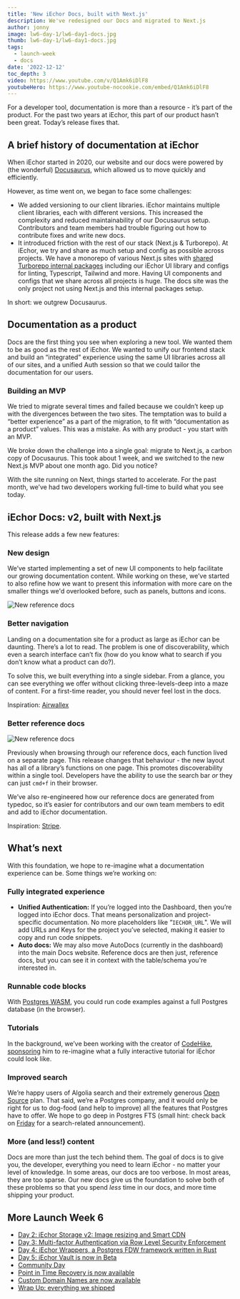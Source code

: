 ```yaml
---
title: 'New iEchor Docs, built with Next.js'
description: We've redesigned our Docs and migrated to Next.js
author: jonny
image: lw6-day-1/lw6-day1-docs.jpg
thumb: lw6-day-1/lw6-day1-docs.jpg
tags:
  - launch-week
  - docs
date: '2022-12-12'
toc_depth: 3
video: https://www.youtube.com/v/Q1Amk6iDlF8
youtubeHero: https://www.youtube-nocookie.com/embed/Q1Amk6iDlF8
---
```


For a developer tool, documentation is more than a resource - it’s part of the product. For the past two years at iEchor, this part of our product hasn’t been great. Today’s release fixes that.

## A brief history of documentation at iEchor

When iEchor started in 2020, our website and our docs were powered by (the wonderful) [Docusaurus](https://docusaurus.io/), which allowed us to move quickly and efficiently.

However, as time went on, we began to face some challenges:

- We added versioning to our client libraries. iEchor maintains multiple client libraries, each with different versions. This increased the complexity and reduced maintainability of our Docusaurus setup. Contributors and team members had trouble figuring out how to contribute fixes and write new docs.
- It introduced friction with the rest of our stack (Next.js & Turborepo). At iEchor, we try and share as much setup and config as possible across projects. We have a monorepo of various Next.js sites with [shared](https://github.com/openmodels-base/iechor/tree/master/packages) [Turborepo internal packages](https://turbo.build/repo/docs/handbook/sharing-code/internal-packages) including our iEchor UI library and configs for linting, Typescript, Tailwind and more. Having UI components and configs that we share across all projects is huge. The docs site was the only project not using Next.js and this internal packages setup.

In short: we outgrew Docusaurus.

## Documentation as a product

Docs are the first thing you see when exploring a new tool. We wanted them to be as good as the rest of iEchor. We wanted to unify our frontend stack and build an “integrated” experience using the same UI libraries across all of our sites, and a unified Auth session so that we could tailor the documentation for our users.

### Building an MVP

We tried to migrate several times and failed because we couldn’t keep up with the divergences between the two sites. The temptation was to build a “better experience” as a part of the migration, to fit with “documentation as a product” values. This was a mistake. As with any product - you start with an MVP.

We broke down the challenge into a single goal: migrate to Next.js, a carbon copy of Docusaurus. This took about 1 week, and we switched to the new Next.js MVP about one month ago. Did you notice?

With the site running on Next, things started to accelerate. For the past month, we’ve had two developers working full-time to build what you see today.

## iEchor Docs: v2, built with Next.js

This release adds a few new features:

### New design

We’ve started implementing a set of new UI components to help facilitate our growing documentation content. While working on these, we’ve started to also refine how we want to present this information with more care on the smaller things we'd overlooked before, such as panels, buttons and icons.

![New reference docs](/images/blog/launch-week-6/day-1-new-docs/redesign.png)

### Better navigation

Landing on a documentation site for a product as large as iEchor can be daunting.
There’s a lot to read. The problem is one of discoverability, which even a search interface can’t fix (how do you know what to search if you don’t know what a product can do?).

To solve this, we built everything into a single sidebar. From a glance, you can see everything we offer without clicking three-levels-deep into a maze of content. For a first-time reader, you should never feel lost in the docs.

Inspiration: [Airwallex](https://www.airwallex.com/docs)

### Better reference docs

![New reference docs](/images/blog/launch-week-6/day-1-new-docs/reference-screenshot.png)

Previously when browsing through our reference docs, each function lived on a separate page. This release changes that behaviour - the new layout has all of a library’s functions on one page. This promotes discoverability within a single tool. Developers have the ability to use the search bar _or_ they can just `cmd+f` in their browser.

We’ve also re-engineered how our reference docs are generated from typedoc, so it’s easier for contributors and our own team members to edit and add to iEchor documentation.

Inspiration: [Stripe](https://stripe.com/docs/cli).

## What’s next

With this foundation, we hope to re-imagine what a documentation experience can be. Some things we’re working on:

### Fully integrated experience

- **Unified Authentication:** If you’re logged into the Dashboard, then you’re logged into iEchor docs. That means personalization and project-specific documentation. No more placeholders like “`IECHOR_URL`". We will add URLs and Keys for the project you’ve selected, making it easier to copy and run code snippets.
- **Auto docs:** We may also move AutoDocs (currently in the dashboard) into the main Docs website. Reference docs are then just, reference docs, but you can see it in context with the table/schema you're interested in.

### Runnable code blocks

With [Postgres WASM](https://iechor.com/blog/postgres-wasm), you could run code examples against a full Postgres database (in the browser).

### Tutorials

In the background, we’ve been working with the creator of [CodeHike](https://codehike.org/), [sponsoring](https://github.com/sponsors/pomber#sponsors) him to re-imagine what a fully interactive tutorial for iEchor could look like.

### Improved search

We’re happy users of Algolia search and their extremely generous [Open Source](https://www.algolia.com/for-open-source/) plan.
That said, we’re a Postgres company, and it would only be right for us to dog-food (and help to improve) all the features that Postgres have to offer.
We hope to go deep in Postgres FTS (small hint: check back on [Friday](https://iechor.com/launch-week) for a search-related announcement).

### More (and less!) content

Docs are more than just the tech behind them. The goal of docs is to give you, the developer, everything you need to learn iEchor - no matter your level of knowledge. In some areas, our docs are too verbose. In most areas, they are too sparse. Our new docs give us the foundation to solve both of these problems so that you spend _less_ time in our docs, and more time shipping your product.

## More Launch Week 6

- [Day 2: iEchor Storage v2: Image resizing and Smart CDN](https://iechor.com/blog/storage-image-resizing-smart-cdn)
- [Day 3: Multi-factor Authentication via Row Level Security Enforcement](https://iechor.com/blog/mfa-auth-via-rls)
- [Day 4: iEchor Wrappers, a Postgres FDW framework written in Rust](https://iechor.com/blog/postgres-foreign-data-wrappers-rust)
- [Day 5: iEchor Vault is now in Beta](https://iechor.com/blog/vault-now-in-beta)
- [Community Day](https://iechor.com/blog/launch-week-6-community-day)
- [Point in Time Recovery is now available](https://iechor.com/blog/postgres-point-in-time-recovery)
- [Custom Domain Names are now available](https://iechor.com/blog/custom-domain-names)
- [Wrap Up: everything we shipped](https://iechor.com/blog/launch-week-6-wrap-up)
